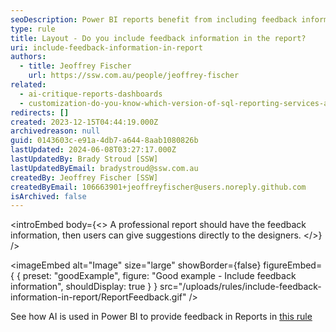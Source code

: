 ```yaml
---
seoDescription: Power BI reports benefit from including feedback information, enabling designers to receive direct suggestions and improve their work.
type: rule
title: Layout - Do you include feedback information in the report?
uri: include-feedback-information-in-report
authors:
  - title: Jeoffrey Fischer
    url: https://ssw.com.au/people/jeoffrey-fischer
related:
  - ai-critique-reports-dashboards
  - customization-do-you-know-which-version-of-sql-reporting-services-and-visual-studio-you-are-using
redirects: []
created: 2023-12-15T04:44:19.000Z
archivedreason: null
guid: 0143603c-e91a-4db7-a644-8aab1080826b
lastUpdated: 2024-06-08T03:27:17.000Z
lastUpdatedBy: Brady Stroud [SSW]
lastUpdatedByEmail: bradystroud@ssw.com.au
createdBy: Jeoffrey Fischer [SSW]
createdByEmail: 106663901+jeoffreyfischer@users.noreply.github.com
isArchived: false
---
```


<introEmbed
  body={<>
A professional report should have the feedback information, then users can give suggestions directly to the designers.
  </>}
/>

<imageEmbed
  alt="Image"
  size="large"
  showBorder={false}
  figureEmbed={ {
    preset: "goodExample",
    figure: "Good example - Include feedback information",
    shouldDisplay: true
  } }
  src="/uploads/rules/include-feedback-information-in-report/ReportFeedback.gif"
/>


See how AI is used in Power BI to provide feedback in Reports in [this rule](/rules-to-better-power-bi/)
